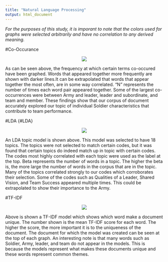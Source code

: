 ```yaml
---
title: "Natural Language Processing"
output: html_document
---
```

*For the purposes of this study, it is imporant to note that the colors used for graphs were selected arbitrarily and have no correlation to any derived meaning.* 

#Co-Occurance  
<p align="center">  

![](www/co-occurence.png)  
</p>  

As can be seen above, the frequency at which certain terms co-occured have been graphed. Words that appeared together more frequently are shown with darker lines.It can be extrapolated that words that appear together the most often, are in some way correlated. "N" represents the number of times each word pair appeared together. Some of the largest co-occurrences were between Army and leader, leader and subordinate, and team and member. These findings show that our corpus of document accurately explored our topic of individual Soldier characteristics that contribute to team performance.  

#LDA  {#LDA}  
<p align="center">  

![ ](www/topic_model.png)  
</p>  

An LDA topic model is shown above. This model was selected to have 18 topics. The topics were not selected to match certain codes, but it was found that certain topics do indeed match up in topic with certain codes. The codes most highly correlated with each topic were used as the label at the top. Beta represents the number of words in a topic. The higher the beta is, the more large the number of words in the corpus that are in the topic. Many of the topics correlated strongly to our codes which corroborates their selection. Some of the codes such as Qualities of a Leader, Shared Vision, and Team Success appeared multiple times. This could be extrapolated to show their importance to the Army.  

#TF-IDF  
<p align="center">  

![ ](www/tf_idf.png)  
</p>  


Above is shown a TF-IDF model which shows which word make a document unique. The number shown is the mean TF-IDF score for each word. The higher the score, the more important it is to the uniqueness of the document. The document for which the model was created can be seen at the top of each graph. An interesting note is that many words such as Soldier,  Army, leader, and team do not appear in the models. This is because the models represent what makes these documents unique and these words represent common themes.


